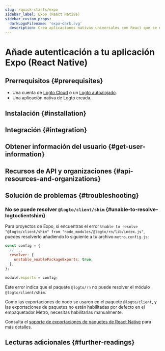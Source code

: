 ```yaml
---
slug: /quick-starts/expo
sidebar_label: Expo (React Native)
sidebar_custom_props:
  darkLogoFilename: 'expo-dark.svg'
  description: Crea aplicaciones nativas universales con React que se ejecutan en Android, iOS y la web.
---
```




# Añade autenticación a tu aplicación Expo (React Native)

<GuideTip />

## Prerrequisitos \{#prerequisites}

- Una cuenta de [Logto Cloud](https://cloud.logto.io) o un [Logto autoalojado](/introduction/set-up-logto-oss).
- Una aplicación nativa de Logto creada.

## Instalación \{#installation}

<Installation />

## Integración \{#integration}

<Integration />

## Obtener información del usuario \{#get-user-information}

<GetUserInformation />

## Recursos de API y organizaciones \{#api-resources-and-organizations}

<ApiResources />

## Solución de problemas \{#troubleshooting}

### No se puede resolver `@logto/client/shim` \{#unable-to-resolve-logtoclientshim}

Para proyectos de Expo, si encuentras el error `Unable to resolve "@logto/client/shim" from "node_modules/@logto/rn/lib/index.js"`, puedes resolverlo añadiendo lo siguiente a tu archivo `metro.config.js`:

```js title="metro.config.js"
const config = {
  // ...
  resolver: {
    unstable_enablePackageExports: true,
  },
};

module.exports = config;
```

Este error indica que el paquete `@logto/rn` no puede resolver el módulo `@logto/client/shim`.

Como las exportaciones de nodo se usaron en el paquete `@logto/client`, y las exportaciones de paquetes no están habilitadas por defecto en el empaquetador Metro, necesitas habilitarlas manualmente.

Consulta el [soporte de exportaciones de paquetes de React Native](https://reactnative.dev/blog/2023/06/21/package-exports-support#enabling-package-exports-beta) para más detalles.

## Lecturas adicionales \{#further-readings}

<FurtherReadings />
